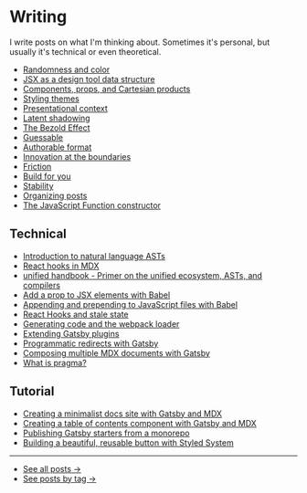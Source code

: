 # Writing

I write posts on what I'm thinking about. Sometimes it's personal, but
usually it's technical or even theoretical.

- [Randomness and color](/randomness-and-color)
- [JSX as a design tool data structure](/jsx-as-a-design-tool-data-structure)
- [Components, props, and Cartesian products](/cartesian-product)
- [Styling themes](/styling-themes)
- [Presentational context](/presentational-context)
- [Latent shadowing](/latent-component-shadowing)
- [The Bezold Effect](/bezold-effect)
- [Guessable](/guessable)
- [Authorable format](/authorable-format)
- [Innovation at the boundaries](/innovation-at-the-boundaries)
- [Friction](/friction)
- [Build for you](/build-for-you)
- [Stability](/stability)
- [Organizing posts](/organizing-posts)
- [The JavaScript Function constructor](/function-constructor)

## Technical

- [Introduction to natural language ASTs](/introduction-to-natural-language-asts)
- [React hooks in MDX](/react-hooks-in-mdx/)
- [unified handbook - Primer on the unified ecosystem, ASTs, and compilers](https://github.com/unifiedjs/handbook)
- [Add a prop to JSX elements with Babel](/add-a-prop-to-jsx-elements-with-babel)
- [Appending and prepending to JavaScript files with Babel](/appending-and-prepending-with-babel)
- [React Hooks and stale state](/react-hooks-stale-state)
- [Generating code and the webpack loader](/generating-code-webpack-loader)
- [Extending Gatsby plugins](/extending-gatsby-plugins)
- [Programmatic redirects with Gatsby](/programmatic-redirects-with-gatsby)
- [Composing multiple MDX documents with Gatsby](/composing-multiple-mdx-documents-with-gatsby)
- [What is pragma?](/jsx-pragma)

## Tutorial

- [Creating a minimalist docs site with Gatsby and MDX](/creating-a-minimalist-docs-site-with-gatsby-and-mdx)
- [Creating a table of contents component with Gatsby and MDX](/mdx-table-of-contents-components-in-gatsby)
- [Publishing Gatsby starters from a monorepo](/publishing-gatsby-starters-from-monorepo)
- [Building a beautiful, reusable button with Styled System](/styled-system-button)

---

- [See all posts &rarr;](/writing/archives)
- [See posts by tag &rarr;](/writing/tags)
